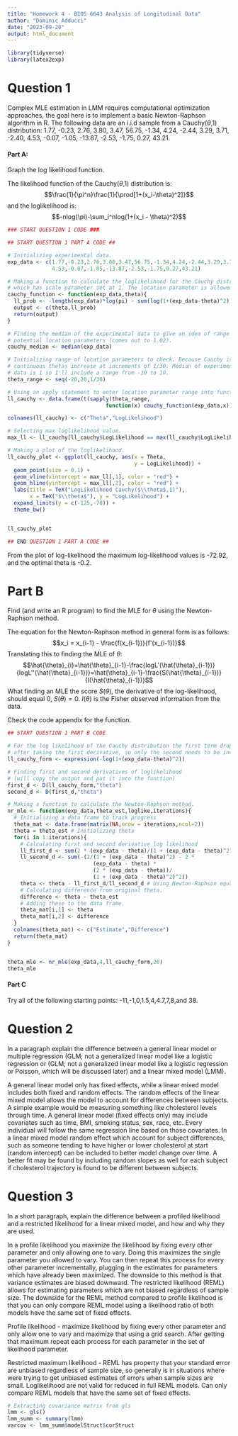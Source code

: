 ```yaml
---
title: "Homework 4 - BIOS 6643 Analysis of Longitudinal Data"
author: "Dominic Adducci"
date: "2023-09-20"
output: html_document
---
```


```r

library(tidyverse)
library(latex2exp)

```

# Question 1
Complex MLE estimation in LMM requires computational optimization approaches, the goal here is to implement a basic Newton-Raphson algorithm in R. The following data are an i.i.d sample from a Cauchy($\theta$,1) distribution: 1.77, -0.23, 2.76, 3.80, 3.47, 56.75, -1.34, 4.24, -2.44, 3.29, 3.71, -2.40, 4.53, -0.07, -1.05, -13.87, -2.53, -1.75, 0.27, 43.21. 

#### Part A: 
Graph the log likelihood function. 

The likelihood function of the Cauchy($\theta$,1) distribution is: 
$$\frac{1}{\pi^n}\frac{1}{\prod[1+(x_i-\theta)^2]}$$
and the loglikelihood is:
$$-nlog(\pi)-\sum_i^nlog(1+(x_i - \theta)^2)$$

```r

### START QUESTION 1 CODE ###

## START QUESTION 1 PART A CODE ##

# Initializing experimental data. 
exp_data <- c(1.77,-0.23,2.76,3.80,3.47,56.75,-1.34,4.24,-2.44,3.29,3.71,-2.40,
              4.53,-0.07,-1.05,-13.87,-2.53,-1.75,0.27,43.21)

# Making a function to calculate the loglikelihood for the Cauchy distribution
# which has scale parameter set at 1. The location parameter is allowed to vary.
cauchy_function <- function(exp_data,theta){
  ll_prob <- -length(exp_data)*log(pi) - sum(log(1+(exp_data-theta)^2))
  output <- c(theta,ll_prob)
  return(output)
}

# Finding the median of the experimental data to give an idea of range for 
# potential location parameters (comes out to 1.02). 
cauchy_median <- median(exp_data)

# Initializing range of location parameters to check. Because Cauchy is 
# continuous thetas increase at increments of 1/30. Median of experimental 
# data is 1 so I'll include a range from -10 to 10. 
theta_range <- seq(-20,20,1/30)

# Using an apply statement to enter location parameter range into function.
ll_cauchy <- data.frame(t(sapply(theta_range, 
                               function(x) cauchy_function(exp_data,x))))

colnames(ll_cauchy) <- c("Theta","LogLikelihood")

# Selecting max loglikelihood value.
max_ll <- ll_cauchy[ll_cauchy$LogLikelihood == max(ll_cauchy$LogLikelihood),]

# Making a plot of the loglikelihood. 
ll_cauchy_plot <- ggplot(ll_cauchy, aes(x = Theta,
                                        y = LogLikelihood)) +
  geom_point(size = 0.1) +
  geom_vline(xintercept = max_ll[,1], color = "red") +
  geom_hline(yintercept = max_ll[,2], color = "red") +
  labs(title = TeX("LogLikelihood Cauchy($\\theta$,1)"),
       x = TeX("$\\theta$"), y = "LogLikelihood") +
  expand_limits(y = c(-125,-70)) +
  theme_bw()


ll_cauchy_plot

## END QUESTION 1 PART A CODE ##

```
From the plot of log-likelihood the maximum log-likelihood values is -72.92, and the optimal theta is -0.2. 

# Part B
Find (and write an R program) to find the MLE for $\theta$ using the Newton-Raphson method. 

The equation for the Newton-Raphson method in general form is as follows:
$$x_i = x_{i-1} - \frac{f(x_{i-1})}{f'(x_{i-1})}$$
Translating this to finding the MLE of $\theta$:
$$\hat{\theta}_{i}=\hat{\theta}_{i-1}-\frac{logL'(\hat{\theta}_{i-1})}{logL''(\hat{\theta}_{i-1})}=\hat{\theta}_{i-1}-\frac{S(\hat{\theta}_{i-1})}{I(\hat{\theta}_{i-1})}$$
What finding an MLE the score $S(\theta)$, the derivative of the log-likelihood, should equal 0, $S(\theta)=0$. $I(\theta)$ is the Fisher observed information from the data.

Check the code appendix for the function. 

```r

## START QUESTION 1 PART B CODE

# For the log likelihood of the Cauchy distribution the first term drops out
# after taking the first derivative, so only the second needs to be included.
ll_cauchy_form <- expression(-log(1+(exp_data-theta)^2))

# Finding first and second derivatives of loglikelihood
# (will copy the output and put it into the function)
first_d <- D(ll_cauchy_form,"theta")
second_d <- D(first_d,"theta")

# Making a function to calculate the Newton-Raphson method.
nr_mle <- function(exp_data,theta_est,loglike,iterations){
  # Initializing a data frame to track progress
  theta_mat <- data.frame(matrix(NA,nrow = iterations,ncol=2))
  theta = theta_est # Initializing theta
  for(i in 1:iterations){
    # Calculating first and second derivative log likelihood
    ll_first_d <- sum(2 * (exp_data - theta)/(1 + (exp_data - theta)^2)) 
    ll_second_d <- sum(-(2/(1 + (exp_data - theta)^2) - 2 * 
                           (exp_data - theta) * 
                           (2 * (exp_data - theta))/
                           (1 + (exp_data - theta)^2)^2)) 
    theta <- theta - ll_first_d/ll_second_d # Using Newton-Raphson equation
    # Calculating difference from original theta. 
    difference <- theta - theta_est 
    # Adding these to the data frame. 
    theta_mat[i,1] <- theta
    theta_mat[i,2] <- difference
  }
  colnames(theta_mat) <- c("Estimate","Difference")
  return(theta_mat)
}


theta_mle <- nr_mle(exp_data,4,ll_cauchy_form,20)
theta_mle
```

#### Part C
Try all of the following starting points: -11,-1,0,1.5,4,4.7,7,8,and 38. 




# Question 2
In a paragraph explain the difference between a general linear model or multiple regression (GLM; not a generalized linear model like a logistic regression or (GLM; not a generalized linear model like a logistic regression or Poisson, which will be discussed later) and a linear mixed model (LMM). 

A general linear model only has fixed effects, while a linear mixed model includes both fixed and random effects. The random effects of the linear mixed model allows the model to account for differences between subjects. A simple example would be measuring something like cholesterol levels through time. A general linear model (fixed effects only) may include covariates such as time, BMI, smoking status, sex, race, etc. Every individual will follow the same regression line based on those covariates. In a linear mixed model random effect which account for subject differences, such as someone tending to have higher or lower cholesterol at start (random intercept) can be included to better model change over time. A better fit may be found by including random slopes as well for each subject if cholesterol trajectory is found to be different between subjects. 

# Question 3
In a short paragraph, explain the difference between a profiled likelihood and a restricted likelihood for a linear mixed model, and how and why they are used. 

In a profile likelihood you maximize the likelihood by fixing every other parameter and only allowing one to vary. Doing this maximizes the single parameter you allowed to vary. You can then repeat this process for every other parameter incrementally, plugging in the estimates for parameters which have already been maximized. The downside to this method is that variance estimates are biased downward. The restricted likelihood (REML) allows for estimating parameters which are not biased regardless of sample size. The downside for the REML method compared to profile likelihood is that you can only compare REML model using a likelihood ratio of both models have the same set of fixed effects. 

Profile likelihood - maximize likelihood by fixing every other parameter and only allow one to vary and maximize that using a grid search. After getting that maximum repeat each process for each parameter in the set of likelihood parameter.

Restricted maximum likelihood - REML has property that your standard error are unbiased regardless of sample size, so generally is in situations where were trying to get unbiased estimates of errors when sample sizes are small. Loglikelihood are not valid for reduced in full REML models. Can only compare REML models that have the same set of fixed effects. 













```r
# Extracting covariance matrix from gls
lmm <- gls()
lmm_summ <- summary(lmm)
varcov <- lmm_summ$modelStruct$corStruct

```


